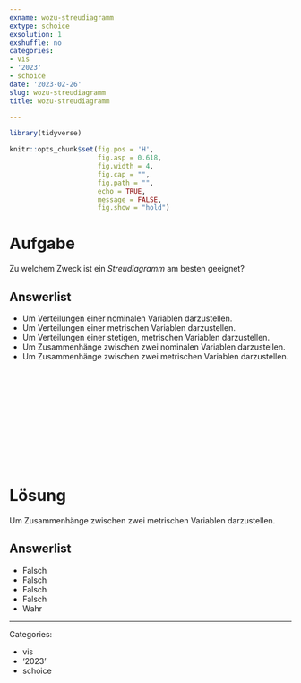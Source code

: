 ```yaml
---
exname: wozu-streudiagramm
extype: schoice
exsolution: 1
exshuffle: no
categories:
- vis
- '2023'
- schoice
date: '2023-02-26'
slug: wozu-streudiagramm
title: wozu-streudiagramm

---
```





```r
library(tidyverse)
```


```r
knitr::opts_chunk$set(fig.pos = 'H',
                      fig.asp = 0.618,
                      fig.width = 4,
                      fig.cap = "", 
                      fig.path = "",
                      echo = TRUE,
                      message = FALSE,
                      fig.show = "hold")

```






# Aufgabe

Zu welchem Zweck ist ein *Streudiagramm* am besten geeignet?



Answerlist
----------
* Um Verteilungen einer nominalen Variablen darzustellen.
* Um Verteilungen einer metrischen Variablen darzustellen.
* Um Verteilungen einer stetigen, metrischen Variablen darzustellen.
* Um Zusammenhänge zwischen zwei nominalen Variablen darzustellen.
* Um Zusammenhänge zwischen zwei metrischen Variablen darzustellen.






</br>
</br>
</br>
</br>
</br>
</br>
</br>
</br>
</br>
</br>

# Lösung

Um Zusammenhänge zwischen zwei metrischen Variablen darzustellen.



Answerlist
----------


* Falsch
* Falsch
* Falsch
* Falsch
* Wahr




---

Categories: 

- vis
- '2023'
- schoice


